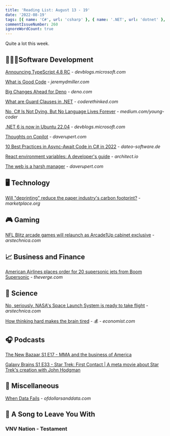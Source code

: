 ```yaml
---
title: 'Reading List: August 13 - 19'
date: '2022-08-19'
tags: [{ name: 'C#', url: 'csharp' }, { name: '.NET', url: 'dotnet' }, { name: 'TypeScript', url: 'typescript' }, { name: 'React', url: 'react' }, { name: 'Deno', url: 'deno' }, { name: 'NASA', url: 'nasa' }, { name: 'Artemis', url: 'artemis' }]
commentIssueNumber: 260
ignoreWordCount: true
---
```


Quite a lot this week.

## 👨🏼‍💻Software Development

[Announcing TypeScript 4.8 RC](https://devblogs.microsoft.com/typescript/announcing-typescript-4-8-rc/) - *devblogs.microsoft.com*

[What is Good Code](https://jeremydmiller.com/2022/08/09/what-is-good-code/) - *jeremydmiller.com*

[Big Changes Ahead for Deno](https://deno.com/blog/changes) - *deno.com*

[What are Guard Clauses in .NET](https://coderethinked.com/what-are-guard-clauses-in-net/) - *coderethinked.com*

[No, C# Is Not Dying. But No Language Lives Forever](https://medium.com/young-coder/no-c-is-not-dying-but-no-language-lives-forever-3f841aeeaf55) - *medium.com/young-coder*

[.NET 6 is now in Ubuntu 22.04](https://devblogs.microsoft.com/dotnet/dotnet-6-is-now-in-ubuntu-2204/) - *devblogs.microsoft.com*

[Thoughts on Copilot](https://daverupert.com/2022/08/github-copilot/) - *daverupert.com*

[10 Best Practices in Async-Await Code in C# in 2022](https://dateo-software.de/blog/best-practices-async-await/) - *dateo-software.de*

[React environment variables: A developer's guide](https://www.architect.io/blog/2022-08-16/react-environment-variables-developers-guide/) - *architect.io*

[The web is a harsh manager](https://daverupert.com/2022/08/web-is-a-harsh-manager/) - *daverupert.com*

## 🖥 Technology

[Will "deprinting" reduce the paper industry's carbon footprint?](https://www.marketplace.org/2022/08/17/will-deprinting-reduce-the-paper-industrys-carbon-footprint/) - *marketplace.org*

## 🎮 Gaming

[NFL Blitz arcade games will relaunch as Arcade1Up cabinet exclusive](https://arstechnica.com/gaming/2022/08/nfl-blitz-arcade-games-will-relaunch-as-arcade1up-cabinet-exclusive/) - *arstechnica.com*

## 📈 Business and Finance

[American Airlines places order for 20 supersonic jets from Boom Supersonic](https://www.theverge.com/2022/8/16/23308514/american-airlines-boom-supersonic-jet-order) - *theverge.com*

## 🔬 Science

[No, seriously, NASA's Space Launch System is ready to take flight](https://arstechnica.com/science/2022/08/nasa-declares-that-its-space-launch-system-rocket-is-now-ready-to-fly/) - *arstechnica.com*

[How thinking hard makes the brain tired](https://www.economist.com/science-and-technology/2022/08/11/how-thinking-hard-makes-the-brain-tired) - 💰 - *economist.com*

## 🎧 Podcasts

[The New Bazaar S1 E17 - MMA and the business of America](https://shows.acast.com/the-new-bazaar/episodes/mma-and-the-business-of-america)

[Galaxy Brains S1 E33 - Star Trek: First Contact | A meta movie about Star Trek's creation with John Hodgman](https://podcasts.apple.com/us/podcast/star-trek-first-contact-a-meta-movie-about-star/id1562785021?i=1000543045178)

## 🎒 Miscellaneous

[When Data Fails](https://ofdollarsanddata.com/when-data-fails/) - *ofdollarsanddata.com*

## 🎵 A Song to Leave You With

### VNV Nation - Testament

<YouTubeEmbed
    id="9kf0BiM6Unc"
    title="VNV Nation - Testament"
/>
